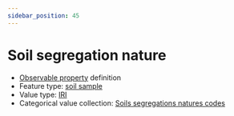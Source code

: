 ```yaml
---
sidebar_position: 45
---
```



# Soil segregation nature

- [Observable property](/viewers/dawe-vocabs?uri=https://linked.data.gov.au/def/nrm/2884455e-8016-44e9-8b18-5f219c89bd26) definition
- Feature type: [soil sample](http://linked.data.gov.au/def/tern-cv/06461021-a6c2-4175-9651-23653c2b9116)
- Value type: [IRI](https://w3id.org/tern/ontologies/tern/IRI)
- Categorical value collection: [Soils segregations natures codes](/viewers/dawe-vocabs?uri=https://linked.data.gov.au/def/nrm/2e870427-8563-4d61-b7ac-3556aaf0cbf2)

<Example
  protocolModule="soil-pit-characterization"
  observableProperty="https://linked.data.gov.au/def/nrm/2884455e-8016-44e9-8b18-5f219c89bd26"
/>
